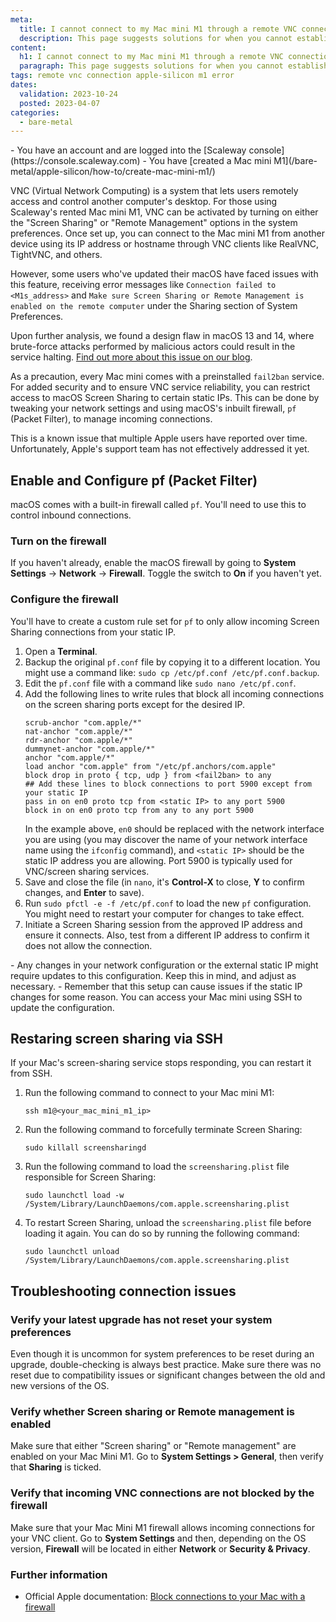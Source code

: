 ```yaml
---
meta:
  title: I cannot connect to my Mac mini M1 through a remote VNC connection
  description: This page suggests solutions for when you cannot establish a remote VNC connection to your Mac mini M1
content:
  h1: I cannot connect to my Mac mini M1 through a remote VNC connection
  paragraph: This page suggests solutions for when you cannot establish a remote VNC connection to your Mac mini M1
tags: remote vnc connection apple-silicon m1 error 
dates:
  validation: 2023-10-24
  posted: 2023-04-07
categories:
  - bare-metal
---
```


<Macro id="iam-requirements" />

<Message type="requirement">
  - You have an account and are logged into the [Scaleway console](https://console.scaleway.com)
  - You have [created a Mac mini M1](/bare-metal/apple-silicon/how-to/create-mac-mini-m1/)
</Message>


VNC (Virtual Network Computing) is a system that lets users remotely access and control another computer's desktop. For those using Scaleway's rented Mac mini M1, VNC can be activated by turning on either the "Screen Sharing" or "Remote Management" options in the system preferences. Once set up, you can connect to the Mac mini M1 from another device using its IP address or hostname through VNC clients like RealVNC, TightVNC, and others.

However, some users who've updated their macOS have faced issues with this feature, receiving error messages like `Connection failed to <M1s_address>` and `Make sure Screen Sharing or Remote Management is enabled on the remote computer` under the Sharing section of System Preferences. 

Upon further analysis, we found a design flaw in macOS 13 and 14, where brute-force attacks performed by malicious actors could result in the service halting. [Find out more about this issue on our blog](https://www.scaleway.com/en/blog/m1-how-a-design-flaw-slowed-down-apples-vnc/).

As a precaution, every Mac mini comes with a preinstalled `fail2ban` service. For added security and to ensure VNC service reliability, you can restrict access to macOS Screen Sharing to certain static IPs. This can be done by tweaking your network settings and using macOS's inbuilt firewall, `pf` (Packet Filter), to manage incoming connections.

<Message type="note">
  This is a known issue that multiple Apple users have reported over time. Unfortunately, Apple's support team has not effectively addressed it yet.
</Message>

## Enable and Configure pf (Packet Filter)

macOS comes with a built-in firewall called `pf`. You'll need to use this to control inbound connections.

### Turn on the firewall

If you haven't already, enable the macOS firewall by going to **System Settings** -> **Network** -> **Firewall**. Toggle the switch to **On** if you haven't yet.

### Configure the firewall
You'll have to create a custom rule set for `pf` to only allow incoming Screen Sharing connections from your static IP.

1. Open a **Terminal**.
2. Backup the original `pf.conf` file by copying it to a different location. You might use a command like: `sudo cp /etc/pf.conf /etc/pf.conf.backup`.
3. Edit the `pf.conf` file with a command like `sudo nano /etc/pf.conf`.
4. Add the following lines to write rules that block all incoming connections on the screen sharing ports except for the desired IP.
    ```
    scrub-anchor "com.apple/*"
    nat-anchor "com.apple/*"
    rdr-anchor "com.apple/*"
    dummynet-anchor "com.apple/*"
    anchor "com.apple/*"
    load anchor "com.apple" from "/etc/pf.anchors/com.apple"
    block drop in proto { tcp, udp } from <fail2ban> to any
    ## Add these lines to block connections to port 5900 except from your static IP
    pass in on en0 proto tcp from <static IP> to any port 5900
    block in on en0 proto tcp from any to any port 5900
    ```
    In the example above, `en0` should be replaced with the network interface you are using (you may discover the name of your network interface name using the `ifconfig` command), and `<static IP>` should be the static IP address you are allowing. Port 5900 is typically used for VNC/screen sharing services.
5. Save and close the file (in `nano`, it's **Control-X** to close, **Y** to confirm changes, and **Enter** to save).
6. Run `sudo pfctl -e -f /etc/pf.conf` to load the new `pf` configuration. You might need to restart your computer for changes to take effect.
7. Initiate a Screen Sharing session from the approved IP address and ensure it connects. Also, test from a different IP address to confirm it does not allow the connection.
  <Message type="note">
    - Any changes in your network configuration or the external static IP might require updates to this configuration. Keep this in mind, and adjust as necessary.
    - Remember that this setup can cause issues if the static IP changes for some reason. You can access your Mac mini using SSH to update the configuration.
  </Message>

## Restaring screen sharing via SSH

If your Mac's screen-sharing service stops responding, you can restart it from SSH. 

1. Run the following command to connect to your Mac mini M1:
    ```
    ssh m1@<your_mac_mini_m1_ip>
    ```

2. Run the following command to forcefully terminate Screen Sharing:
    ```
    sudo killall screensharingd
    ```

3. Run the following command to load the `screensharing.plist` file responsible for Screen Sharing: 
    ```
    sudo launchctl load -w /System/Library/LaunchDaemons/com.apple.screensharing.plist
    ```

4. To restart Screen Sharing, unload the `screensharing.plist` file before loading it again. You can do so by running the following command:
    ```
    sudo launchctl unload /System/Library/LaunchDaemons/com.apple.screensharing.plist
    ```

## Troubleshooting connection issues

### Verify your latest upgrade has not reset your system preferences

Even though it is uncommon for system preferences to be reset during an upgrade, double-checking is always best practice. Make sure there was no reset due to compatibility issues or significant changes between the old and new versions of the OS.

### Verify whether Screen sharing or Remote management is enabled

Make sure that either "Screen sharing" or "Remote management" are enabled on your Mac Mini M1. Go to **System Settings > General**, then verify that **Sharing** is ticked. 

### Verify that incoming VNC connections are not blocked by the firewall

Make sure that your Mac Mini M1 firewall allows incoming connections for your VNC client. Go to **System Settings** and then, depending on the OS version, **Firewall** will be located in either **Network** or **Security & Privacy**.

### Further information

* Official Apple documentation: [Block connections to your Mac with a firewall](https://support.apple.com/en-gb/guide/mac-help/mh34041/14.0/mac/14.0)